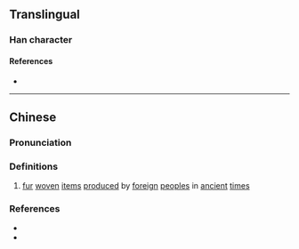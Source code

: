 {{character info/new}}
==Translingual==

===Han character===
{{Han char|rn=82|rad=毛|as=08|sn=12|four=12414|canj=EEEEU|ids=⿰叕毛}}

====References====
* {{Han ref|kx=0594.170|dkj=16870|dj=0986.160|hdz=32001.080|uh=6BF2|ud=27634|bh=D9E4|bd=55780}}

----

==Chinese==
{{zh-forms}}

===Pronunciation===
{{zh-pron
|m=duó
|c=zyut3
|cat=n
}}

===Definitions===
{{zh-hanzi}}

# {{lb|zh|obsolete}} [[fur]] [[woven]] [[item]]s [[produce]]d by [[foreign]] [[people]]s in [[ancient]] [[time]]s {{attention|zh|please check}}

===References===
* {{R:twedu|B01984}}
* {{R:yue:Hanzi}}